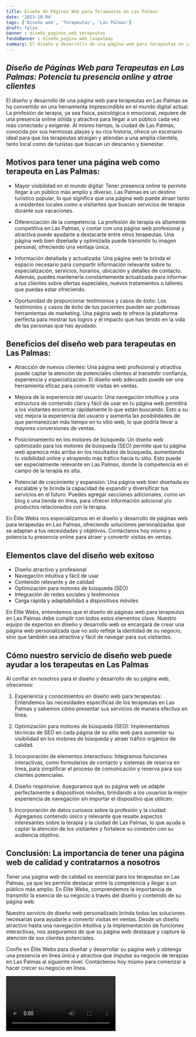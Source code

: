 ```yaml
---
title: Diseño de Páginas Web para Terapeutas en Las Palmas
date: '2023-10-04'
tags: ['Diseño web', 'Terapeutas', 'Las Palmas']
draft: false
banner : diseño_paginas_web_terapeutas
fondoBanner : diseño_pagina_web_laspalmas
summary: El diseño y desarrollo de una página web para terapeutas en Las Palmas se ha convertido en una herramienta imprescindible en el mundo digital actual. La profesión de terapia, ya sea física, psicológica o emocional, requiere de una presencia online sólida y atractiva para llegar a un público cada vez más conectado y exigente. Al mismo tiempo, la ciudad de Las Palmas, conocida por sus hermosas playas y su rica historia, ofrece un escenario ideal para que los terapeutas atraigan y atiendan a una amplia clientela, tanto local como de turistas que buscan un descanso y bienestar.
---
```


## *Diseño de Páginas Web para Terapeutas en Las Palmas: Potencia tu presencia online y atrae clientes*

El diseño y desarrollo de una página web para terapeutas en Las Palmas se ha convertido en una herramienta imprescindible en el mundo digital actual. La profesión de terapia, ya sea física, psicológica o emocional, requiere de una presencia online sólida y atractiva para llegar a un público cada vez más conectado y exigente. Al mismo tiempo, la ciudad de Las Palmas, conocida por sus hermosas playas y su rica historia, ofrece un escenario ideal para que los terapeutas atraigan y atiendan a una amplia clientela, tanto local como de turistas que buscan un descanso y bienestar.

## **Motivos para tener una página web como terapeuta en Las Palmas:**

- Mayor visibilidad en el mundo digital: Tener presencia online te permite llegar a un público más amplio y diverso. Las Palmas es un destino turístico popular, lo que significa que una página web puede atraer tanto a residentes locales como a visitantes que buscan servicios de terapia durante sus vacaciones.

- Diferenciación de la competencia: La profesión de terapia es altamente competitiva en Las Palmas, y contar con una página web profesional y atractiva puede ayudarte a destacarte entre otros terapeutas. Una página web bien diseñada y optimizada puede transmitir tu imagen personal, ofreciendo una ventaja única.

- Información detallada y actualizada: Una página web te brinda el espacio necesario para compartir información relevante sobre tu especialización, servicios, horarios, ubicación y detalles de contacto. Además, puedes mantenerla constantemente actualizada para informar a tus clientes sobre ofertas especiales, nuevos tratamientos o talleres que puedas estar ofreciendo.

- Oportunidad de proporcionar testimonios y casos de éxito: Los testimonios y casos de éxito de tus pacientes pueden ser poderosas herramientas de marketing. Una página web te ofrece la plataforma perfecta para mostrar tus logros y el impacto que has tenido en la vida de las personas que has ayudado.

## **Beneficios del diseño web para terapeutas en Las Palmas:**

- Atracción de nuevos clientes: Una página web profesional y atractiva puede captar la atención de potenciales clientes al transmitir confianza, experiencia y especialización. El diseño web adecuado puede ser una herramienta eficaz para convertir visitas en ventas.

- Mejora de la experiencia del usuario: Una navegación intuitiva y una estructura de contenido clara y fácil de usar en tu página web permitirá a los visitantes encontrar rápidamente lo que están buscando. Esto a su vez mejora la experiencia del usuario y aumenta las posibilidades de que permanezcan más tiempo en tu sitio web, lo que podría llevar a mayores conversiones de ventas.

- Posicionamiento en los motores de búsqueda: Un diseño web optimizado para los motores de búsqueda (SEO) permite que tu página web aparezca más arriba en los resultados de búsqueda, aumentando tu visibilidad online y atrayendo más tráfico hacia tu sitio. Esto puede ser especialmente relevante en Las Palmas, donde la competencia en el campo de la terapia es alta.

- Potencial de crecimiento y expansión: Una página web bien diseñada es escalable y te brinda la capacidad de expandir y diversificar tus servicios en el futuro. Puedes agregar secciones adicionales, como un blog o una tienda en línea, para ofrecer información adicional y/o productos relacionados con la terapia.

En Élite Webs nos especializamos en el diseño y desarrollo de páginas web para terapeutas en Las Palmas, ofreciendo soluciones personalizadas que se adaptan a tus necesidades y objetivos. Contáctanos hoy mismo y potencia tu presencia online para atraer y convertir visitas en ventas.

<GifSeo />

<Cta />

## Elementos clave del diseño web exitoso

- Diseño atractivo y profesional
- Navegación intuitiva y fácil de usar
- Contenido relevante y de calidad
- Optimización para motores de búsqueda (SEO)
- Integración de redes sociales y testimonios
- Carga rápida y adaptabilidad a dispositivos móviles

En Élite Webs, entendemos que el diseño de páginas web para terapeutas en Las Palmas debe cumplir con todos estos elementos clave. Nuestro equipo de expertos en diseño y desarrollo web se encargará de crear una página web personalizada que no solo refleje la identidad de su negocio, sino que también sea atractiva y fácil de navegar para sus visitantes.

## Cómo nuestro servicio de diseño web puede ayudar a los terapeutas en Las Palmas

Al confiar en nosotros para el diseño y desarrollo de su página web, ofrecemos:

1. Experiencia y conocimientos en diseño web para terapeutas: Entendemos las necesidades específicas de los terapeutas en Las Palmas y sabemos cómo presentar sus servicios de manera efectiva en línea.

2. Optimización para motores de búsqueda (SEO): Implementamos técnicas de SEO en cada página de su sitio web para aumentar su visibilidad en los motores de búsqueda y atraer tráfico orgánico de calidad.

3. Incorporación de elementos interactivos: Integramos funciones interactivas, como formularios de contacto y sistemas de reserva en línea, para simplificar el proceso de comunicación y reserva para sus clientes potenciales.

4. Diseño responsive: Aseguramos que su página web se adapte perfectamente a dispositivos móviles, brindando a los usuarios la mejor experiencia de navegación sin importar el dispositivo que utilicen.

5. Incorporación de datos curiosos sobre la profesión y la ciudad: Agregamos contenido único y relevante que resalte aspectos interesantes sobre la terapia y la ciudad de Las Palmas, lo que ayuda a captar la atención de los visitantes y fortalece su conexión con su audiencia objetivo.

## Conclusión: La importancia de tener una página web de calidad y contratarnos a nosotros

Tener una página web de calidad es esencial para los terapeutas en Las Palmas, ya que les permite destacar entre la competencia y llegar a un público más amplio. En Élite Webs, comprendemos la importancia de transmitir la esencia de su negocio a través del diseño y contenido de su página web.

Nuestro servicio de diseño web personalizado brinda todas las soluciones necesarias para ayudarle a convertir visitas en ventas. Desde un diseño atractivo hasta una navegación intuitiva y la implementación de funciones interactivas, nos aseguramos de que su página web destaque y capture la atención de sus clientes potenciales.

Confíe en Élite Webs para diseñar y desarrollar su página web y obtenga una presencia en línea única y atractiva que impulse su negocio de terapias en Las Palmas al siguiente nivel. Contáctenos hoy mismo para comenzar a hacer crecer su negocio en línea.

<Video />

<CtaBot job='Terapeutas' city='Las Palmas'/>

<Gmaps query='Las Palmas+españa+maps' />